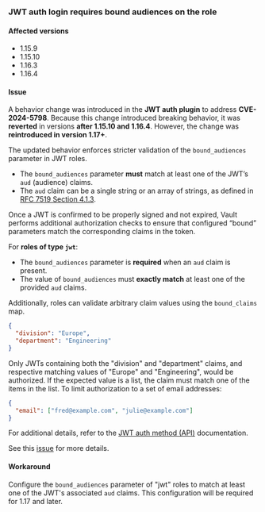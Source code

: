 ### JWT auth login requires bound audiences on the role

#### Affected versions

- 1.15.9
- 1.15.10
- 1.16.3
- 1.16.4

#### Issue

A behavior change was introduced in the **JWT auth plugin** to address **CVE-2024-5798**.
Because this change introduced breaking behavior, it was **reverted** in versions **after 1.15.10 and 1.16.4**.
However, the change was **reintroduced in version 1.17+**.

The updated behavior enforces stricter validation of the `bound_audiences` parameter in JWT roles.

- The `bound_audiences` parameter **must** match at least one of the JWT’s `aud` (audience) claims.
- The `aud` claim can be a single string or an array of strings, as defined in
[RFC 7519 Section 4.1.3](https://datatracker.ietf.org/doc/html/rfc7519#section-4.1.3).

Once a JWT is confirmed to be properly signed and not expired, Vault performs additional authorization checks to ensure that configured “bound”
parameters match the corresponding claims in the token.

For **roles of type `jwt`**:

- The `bound_audiences` parameter is **required** when an `aud` claim is present.
- The value of `bound_audiences` must **exactly match** at least one of the provided `aud` claims.

Additionally, roles can validate arbitrary claim values using the `bound_claims` map.

```json
{
  "division": "Europe",
  "department": "Engineering"
}
```

Only JWTs containing both the "division" and "department" claims, and respective matching values of "Europe" and "Engineering", would be authorized.
If the expected value is a list, the claim must match one of the items in the list. To limit authorization to a set of email addresses:

```json
{
  "email": ["fred@example.com", "julie@example.com"]
}
```

For additional details, refer to the
[JWT auth method (API)](/vault/api-docs/auth/jwt) documentation.

See this [issue](https://github.com/hashicorp/vault/issues/27343) for more details.

#### Workaround

Configure the `bound_audiences` parameter of "jwt" roles to match at least one
of the JWT's associated `aud` claims. This configuration will be required for
1.17 and later.

